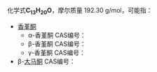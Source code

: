 {{DISPLAYTITLE:C<sub>13</sub>H<sub>20</sub>O}}{{MolFormDisambigNav|C=13|H=20|O=1}}
化学式'''C<sub>13</sub>H<sub>20</sub>O'''，摩尔质量 192.30 g/mol，可能指：

* [[香堇酮|香堇酮]]
** α-香堇酮 CAS编号：{{CAS|127-41-3}}
** β-香堇酮 CAS编号：{{CAS|79-77-6}}
** γ-香堇酮 CAS编号：{{CAS|79-76-5}}
* β-[[大马酮|大马酮]] CAS编号：{{CAS|23726-91-2}}

{{MolFormDisambig}}